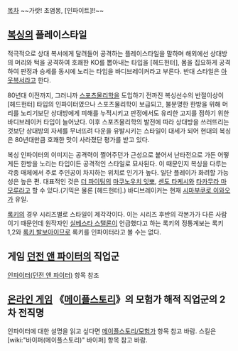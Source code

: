 [[목차]]
~~가랏! 초염몽, [인파이트]!!~~
== [[복싱]]의 플레이스타일 ==
적극적으로 상대 복서에게 달려들어 공격하는 플레이스타일을 말하며 해외에선 상대방의 머리와 턱을 공격하여 호쾌한 KO를 뽑아내는 타입을 [헤드헌터], 몸을 집요하게 공격하여 판정과 승세를 동시에 노리는 타입을 바디브레이커라고 부른다. 반대 스타일은 [[아웃복서]]라고 한다.

80년대 이전까지, 그러니까 [[스포츠물리학]]을 도입하기 전까진 복싱선수의 반절이상이 [헤드헌터] 타입의 인파이터였으나 스포츠물리학이 보급되고, 불분명한 한방을 위해 머리를 노리기보단 상대방에게 피해를 누적시키고 판정에서도 유리한 고지를 점하기 위한 바디브레이커 타입이 늘어났다. 이후 스포츠물리학의 발전에 따라 상대방을 쓰러뜨리는 것보단 상대방의 자세를 무너뜨려 다운을 유발시키는 스타일이 대세가 되어 현대의 복싱은 80년대만큼 호쾌한 맛이 사라졌단 평가를 받고 있다. 

복싱 인파이터의 이미지는 공격력이 쩔어주던가 근성으로 붙어서 난타전으로 가든 어떻게든 한방을 노리는 타입이든 공격적인 스타일로 묘사된다. 이 때문인지 복싱을 다루는 각종 매체에서 주로 주인공이 차지하는 위치로 인기가 높다. 일단 플레이가 화려할 가능성은 높은 편. 대표적인 것은 [[더 파이팅]]의 [[마쿠노우치 잇뽀]], [[센도 타케시]]와 [[타카무라 마모루]]라고 할 수 있다.(기믹은 물론 [헤드헌터].) 바디브레이커는 현재 [[시마부쿠로 이와오]]가 유일.

[[록키]]의 경우 시리즈별로 스타일이 제각각이다. 이는 시리즈 후반의 각본가가 다른 사람이기 때문인데 원작자인 [[실베스타 스탤론]]이 언급했다고 하는 록키의 정통계보는 록키1,2와 [[록키 발보아]]이므로 록키를 인파이터라고 볼 수는 없다.

== 게임 [[던전 앤 파이터]]의 직업군 ==
[[인파이터(던전 앤 파이터)]] 항목 참조

== [[온라인 게임]] 《[[메이플스토리]]》의 모험가 해적 직업군의 2차 전직명 ==
인파이터에 대한 설명을 읽고 싶다면 [[메이플스토리/모험가]] 항목 참고 바람. 스킬은 [wiki:"바이퍼(메이플스토리)" 바이퍼] 항목 참고 바람.



